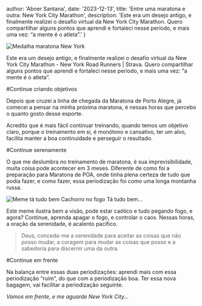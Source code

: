
  author: 'Abner Santana',
  date: '2023-12-13',
  title: 'Entre uma maratona e outra: New York City Marathon',
  description:
  'Este era um desejo antigo, e finalmente realizei o desafio virtual da New York City Marathon. Quero compartilhar alguns pontos que aprendi e fortaleci nesse período, e mais uma vez: “a mente é o atleta”.'
}


<Image src={ny} alt="Medalha maratona New York" />

Este era um desejo antigo, e finalmente realizei o desafio virtual da New York City Marathon - New York Road Runners | Strava. Quero compartilhar alguns pontos que aprendi e fortaleci nesse período, e mais uma vez: “a mente é o atleta”.

#Continue criando objetivos

Depois que cruzei a linha de chegada da Maratona de Porto Alegre, já comecei a pensar na minha próxima maratona, é nessas horas que percebo o quanto gosto desse esporte.

Acredito que é mais fácil continuar treinando, quando temos um objetivo claro, porque o treinamento em si, é monótono e cansativo, ter um alvo, facilita manter a boa continuidade e perseguir o resultado.

#Continue serenamente

O que me deslumbra no treinamento de maratona, é sua imprevisibilidade, muita coisa pode acontecer em 3 meses. Diferente de como foi a preparação para Maratona de POA, onde tinha plena certeza de tudo que podia fazer, e como fazer, essa periodização foi como uma longa montanha russa.

<Image src={dog} alt="Meme tá tudo bem Cachorro no fogo" />
Tá tudo bem...

Este meme ilustra bem a visão, pode estar caótico e tudo pegando fogo, e agora? Continue, aprenda apagar o fogo, e controlar o caos. Nessas horas, a oração da serenidade, é acalento pacífico.

>Deus, conceda-me a serenidade para aceitar as coisas que não posso mudar, a coragem para mudar as coisas que posso e a sabedoria para discernir uma da outra. 

#Continue em frente

Na balança entre essas duas periodizações: aprendi mais com essa periodização “ruim”, do que com a periodização boa. Ter essa nova bagagem, vai facilitar a periodização seguinte.

*Vamos em frente, e me aguarde New York City...*
